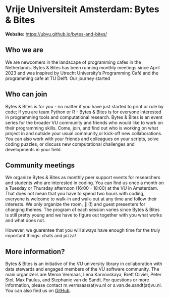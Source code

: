 # Vrije Universiteit Amsterdam: Bytes & Bites

**Website:** [https://ubvu.github.io/bytes-and-bites/](https://ubvu.github.io/bytes-and-bites/)

## Who we are

We are newcomers in the landscape of programming cafes in the Netherlands. Bytes & Bites has been running monthly meetings since April 2023 and was inspired by Utrecht University’s Programming Café and the programming cafe at TU Delft. Our journey started




## Who can join

Bytes & Bites is for you - no matter if you have just started to print <hello world> or rule by code; if you are team Python or R - Bytes & Bites is for everyone interested in programming tools and computational research. Bytes & Bites is an event series for the broader VU community and friends who would like to work on their programming skills. Come, join, and find out who is working on what project in and outside your usual community,or kick-off new collaborations. You can also work with your friends and colleagues on your scripts, solve coding puzzles, or discuss new computational challenges and developments in your field.


## Community meetings
  
We organize Bytes & Bites as monthly peer support events for researchers and students who are interested in coding. You can find us once a month on a Tuesday or Thursday afternoon (16:00 - 18:00) at the VU in Amsterdam. That does not mean that you have to spend two hours with coding, everyone is welcome to walk-in and walk-out at any time and follow their interests. We only organize the room, 🍕 (!) and guest presenters for changing themes. The program of each session varies since Bytes & Bites is still pretty young and we have to figure out together with you what works and what does not. 
  
However, we guarentee that you will always have enough time for the truly important things: chats and pizza!

  

## More information? 
Bytes & Bites is an initiative of the VU university library in collaboration with data stewards and engaged members of the VU software community. The main organizers are Meron Vermaas, Lena Karvovskaya, Brett Olivier, Peter Stol, Max Paulus, and Stephanie van de Sandt. For questions or more information, please contact m.vermaaas(at)vu.nl or s.van.de.sandt(at)vu.nl. You can also find us on [GitHub](https://ubvu.github.io/bytes-and-bites/).
